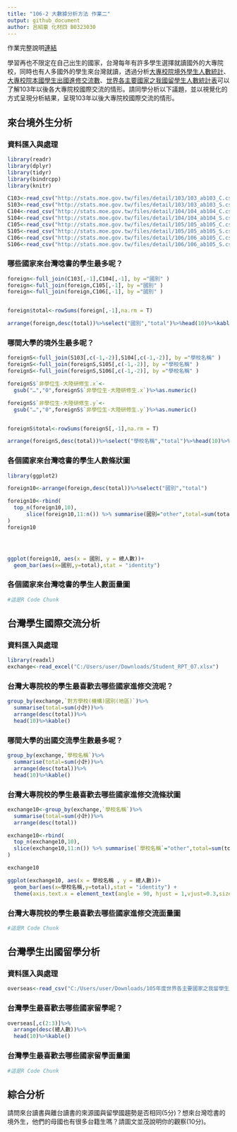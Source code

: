 ```yaml
---
title: "106-2 大數據分析方法 作業二"
output: github_document
author: 呂紹豪 化材四 B0323030
---
```


作業完整說明[連結](https://docs.google.com/document/d/1aLGSsGXhgOVgwzSg9JdaNz2qGPQJSoupDAQownkGf_I/edit?usp=sharing)

學習再也不限定在自己出生的國家，台灣每年有許多學生選擇就讀國外的大專院校，同時也有人多國外的學生來台灣就讀，透過分析[大專校院境外學生人數統計](https://data.gov.tw/dataset/6289)、[大專校院本國學生出國進修交流數](https://data.gov.tw/dataset/24730)、[世界各主要國家之我國留學生人數統計表](https://ws.moe.edu.tw/Download.ashx?u=C099358C81D4876CC7586B178A6BD6D5062C39FB76BDE7EC7685C1A3C0846BCDD2B4F4C2FE907C3E7E96F97D24487065577A728C59D4D9A4ECDFF432EA5A114C8B01E4AFECC637696DE4DAECA03BB417&n=4E402A02CE6F0B6C1B3C7E89FDA1FAD0B5DDFA6F3DA74E2DA06AE927F09433CFBC07A1910C169A1845D8EB78BD7D60D7414F74617F2A6B71DC86D17C9DA3781394EF5794EEA7363C&icon=..csv)可以了解103年以後各大專院校國際交流的情形。請同學分析以下議題，並以視覺化的方式呈現分析結果，呈現103年以後大專院校國際交流的情形。



## 來台境外生分析
### 資料匯入與處理
```r
library(readr)
library(dplyr)
library(tidyr)
library(bindrcpp)
library(knitr)

C103<-read_csv("http://stats.moe.gov.tw/files/detail/103/103_ab103_C.csv")
S103<-read_csv("http://stats.moe.gov.tw/files/detail/103/103_ab103_S.csv")
C104<-read_csv("http://stats.moe.gov.tw/files/detail/104/104_ab104_C.csv")
S104<-read_csv("http://stats.moe.gov.tw/files/detail/104/104_ab104_S.csv")
C105<-read_csv("http://stats.moe.gov.tw/files/detail/105/105_ab105_C.csv")
S105<-read_csv("http://stats.moe.gov.tw/files/detail/105/105_ab105_S.csv")
C106<-read_csv("http://stats.moe.gov.tw/files/detail/106/106_ab105_C.csv")
S106<-read_csv("http://stats.moe.gov.tw/files/detail/106/106_ab105_S.csv")


```

### 哪些國家來台灣唸書的學生最多呢？ 
```r
foreign<-full_join(C103[,-1],C104[,-1], by ="國別" )
foreign<-full_join(foreign,C105[,-1], by ="國別" )
foreign<-full_join(foreign,C106[,-1], by ="國別" )


foreign$total<-rowSums(foreign[,-1],na.rm = T)

arrange(foreign,desc(total))%>%select("國別","total")%>%head(10)%>%kable()
```

### 哪間大學的境外生最多呢？
```r
foreignS<-full_join(S103[,c(-1,-2)],S104[,c(-1,-2)], by ="學校名稱" )
foreignS<-full_join(foreignS,S105[,c(-1,-2)], by ="學校名稱" )
foreignS<-full_join(foreignS,S106[,c(-1,-2)], by ="學校名稱" )

foreignS$`非學位生-大陸研修生.x`<-
  gsub("…","0",foreignS$`非學位生-大陸研修生.x`)%>%as.numeric()

foreignS$`非學位生-大陸研修生.y`<-
  gsub("…","0",foreignS$`非學位生-大陸研修生.y`)%>%as.numeric()


foreignS$total<-rowSums(foreignS[,-1],na.rm = T)

arrange(foreignS,desc(total))%>%select("學校名稱","total")%>%head(10)%>%kable()
```

### 各個國家來台灣唸書的學生人數條狀圖
```r
library(ggplot2) 

foreign10<-arrange(foreign,desc(total))%>%select("國別","total")

foreign10<-rbind(
  top_n(foreign10,10),
      slice(foreign10,11:n()) %>% summarise(國別="other",total=sum(total))
)
foreign10




ggplot(foreign10, aes(x = 國別, y = 總人數))+
  geom_bar(aes(x=國別,y=total),stat = "identity") 

```

### 各個國家來台灣唸書的學生人數面量圖
```r
#這是R Code Chunk
```

## 台灣學生國際交流分析

### 資料匯入與處理
```r
library(readxl)
exchange<-read_excel("C:/Users/user/Downloads/Student_RPT_07.xlsx") 
```

### 台灣大專院校的學生最喜歡去哪些國家進修交流呢？
```r
group_by(exchange,`對方學校(機構)國別(地區)`)%>%
  summarise(total=sum(小計))%>%
  arrange(desc(total))%>%
  head(10)%>%kable()
```

### 哪間大學的出國交流學生數最多呢？
```r
group_by(exchange,`學校名稱`)%>%
  summarise(total=sum(小計))%>%
  arrange(desc(total))%>%
  head(10)%>%kable()
```

### 台灣大專院校的學生最喜歡去哪些國家進修交流條狀圖
```r
exchange10<-group_by(exchange,`學校名稱`)%>%
  summarise(total=sum(小計))%>%
  arrange(desc(total))

exchange10<-rbind(
  top_n(exchange10,10),
  slice(exchange10,11:n()) %>% summarise(`學校名稱`="other",total=sum(total))
)

exchange10

ggplot(exchange10, aes(x = 學校名稱 , y = 總人數))+
  geom_bar(aes(x=學校名稱,y=total),stat = "identity") +
  theme(axis.text.x = element_text(angle = 90, hjust = 1,vjust=0.3,size=10))
```

### 台灣大專院校的學生最喜歡去哪些國家進修交流面量圖
```r
#這是R Code Chunk
```

## 台灣學生出國留學分析

### 資料匯入與處理
```r
overseas<-read_csv("C:/Users/user/Downloads/105年度世界各主要國家之我留學生人數統計表 .csv")
```

### 台灣學生最喜歡去哪些國家留學呢？
```r
overseas[,c(2:3)]%>%
  arrange(desc(總人數))%>%
  head(10)%>%kable()
```

### 台灣學生最喜歡去哪些國家留學面量圖
```r
#這是R Code Chunk
```

## 綜合分析

請問來台讀書與離台讀書的來源國與留學國趨勢是否相同(5分)？想來台灣唸書的境外生，他們的母國也有很多台籍生嗎？請圖文並茂說明你的觀察(10分)。